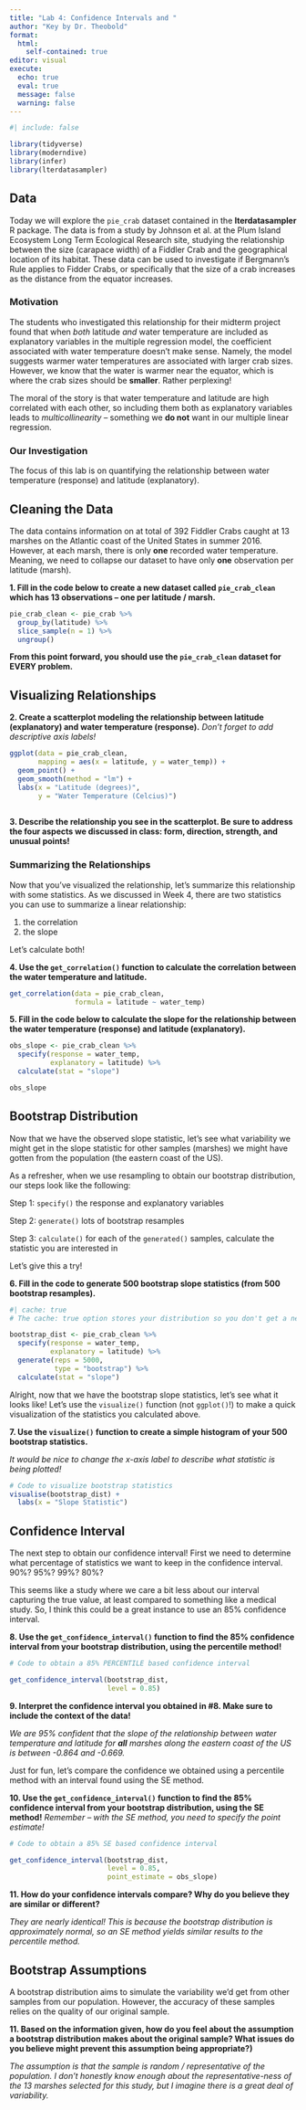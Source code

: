 ```yaml
---
title: "Lab 4: Confidence Intervals and "
author: "Key by Dr. Theobold"
format: 
  html:
    self-contained: true
editor: visual
execute: 
  echo: true
  eval: true
  message: false
  warning: false
---
```


```r
#| include: false

library(tidyverse)
library(moderndive)
library(infer)
library(lterdatasampler)
```

## Data 

Today we will explore the `pie_crab` dataset contained in the **lterdatasampler** R package. The data is from a study by Johnson et al. at the Plum Island Ecosystem Long Term Ecological Research site, studying the relationship between the size (carapace width) of a Fiddler Crab and the geographical location of its habitat. These data can be used to investigate if Bergmann's Rule applies to Fidder Crabs, or specifically that the size of a crab increases as the distance from the equator increases. 

### Motivation 

The students who investigated this relationship for their midterm project found that when *both* latitude *and* water temperature are included as explanatory variables in the multiple regression model, the coefficient associated with water temperature doesn't make sense. Namely, the model suggests warmer water temperatures are associated with larger crab sizes. However, we know that the water is warmer near the equator, which is where the crab sizes should be **smaller**. Rather perplexing! 

The moral of the story is that water temperature and latitude are high correlated with each other, so including them both as explanatory variables leads to *multicollinearity* -- something we **do not** want in our multiple linear regression. 

### Our Investigation

The focus of this lab is on quantifying the relationship between water temperature (response) and latitude (explanatory). 

## Cleaning the Data

The data contains information on at total of 392 Fiddler Crabs caught at 13 marshes on the Atlantic coast of the United States in summer 2016. However, at each marsh, there is only **one** recorded water temperature. Meaning, we need to collapse our dataset to have only **one** observation per latitude (marsh). 

__1. Fill in the code below to create a new dataset called `pie_crab_clean` which has 13 observations -- one per latitude / marsh.__

```r
pie_crab_clean <- pie_crab %>% 
  group_by(latitude) %>% 
  slice_sample(n = 1) %>% 
  ungroup()
```

**From this point forward, you should use the `pie_crab_clean` dataset for EVERY problem.**

## Visualizing Relationships

__2. Create a scatterplot modeling the relationship between latitude (explanatory) and water temperature (response).__ 
*Don't forget to add descriptive axis labels!*

```r
ggplot(data = pie_crab_clean, 
       mapping = aes(x = latitude, y = water_temp)) + 
  geom_point() +
  geom_smooth(method = "lm") +
  labs(x = "Latitude (degrees)", 
       y = "Water Temperature (Celcius)")
  
```

__3. Describe the relationship you see in the scatterplot. Be sure to address the four aspects we discussed in class: form, direction, strength, and unusual points!__




### Summarizing the Relationships

Now that you've visualized the relationship, let's summarize this relationship with some statistics. As we discussed in Week 4, there are two statistics you can use to summarize a linear relationship:

1. the correlation
2. the slope

Let's calculate both!

__4. Use the `get_correlation()` function to calculate the correlation between the water temperature and latitude.__

```r
get_correlation(data = pie_crab_clean, 
                formula = latitude ~ water_temp)
```

__5. Fill in the code below to calculate the slope for the relationship between the water temperature (response) and latitude (explanatory).__

```r
obs_slope <- pie_crab_clean %>% 
  specify(response = water_temp, 
          explanatory = latitude) %>% 
  calculate(stat = "slope")

obs_slope
```

## Bootstrap Distribution

Now that we have the observed slope statistic, let's see what variability we might get in the slope statistic for other samples (marshes) we might have gotten from the population (the eastern coast of the US). 

As a refresher, when we use resampling to obtain our bootstrap distribution, our
steps look like the following:

Step 1: `specify()` the response and explanatory variables

Step 2: `generate()` lots of bootstrap resamples

Step 3: `calculate()` for each of the `generated()` samples, calculate the
statistic you are interested in

Let's give this a try! 

__6. Fill in the code to generate 500 bootstrap slope statistics (from 500 bootstrap resamples).__

```r
#| cache: true
# The cache: true option stores your distribution so you don't get a new one every time you run the code! 

bootstrap_dist <- pie_crab_clean %>% 
  specify(response = water_temp, 
          explanatory = latitude) %>% 
  generate(reps = 5000, 
           type = "bootstrap") %>% 
  calculate(stat = "slope")
```


Alright, now that we have the bootstrap slope statistics, let's see what it looks
like! Let's use the `visualize()` function (not `ggplot()`!) to make a quick visualization of the statistics you calculated above. 

__7. Use the `visualize()` function to create a simple histogram of your 500 bootstrap statistics.__

*It would be nice to change the x-axis label to describe what statistic is being plotted!*

```r
# Code to visualize bootstrap statistics
visualise(bootstrap_dist) + 
  labs(x = "Slope Statistic")
```

## Confidence Interval 

The next step to obtain our confidence interval! First we need to determine what percentage of statistics we want to keep in the confidence interval. 90%? 95%? 99%? 80%?

This seems like a study where we care a bit less about our interval capturing
the true value, at least compared to something like a medical study.
So, I think this could be a great instance to use an 85% confidence interval. 

__8. Use the `get_confidence_interval()` function to find the 85% confidence interval from your bootstrap distribution, using the percentile method!__

```r
# Code to obtain a 85% PERCENTILE based confidence interval

get_confidence_interval(bootstrap_dist, 
                        level = 0.85)

```

__9. Interpret the confidence interval you obtained in #8. Make sure to include the context of the data!__

*We are 95% confident that the slope of the relationship between water temperature and latitude for __all__ marshes along the eastern coast of the US is between -0.864 and -0.669.*


Just for fun, let's compare the confidence we obtained using a percentile method with an interval found using the SE method. 

__10. Use the `get_confidence_interval()` function to find the 85% confidence interval from your bootstrap distribution, using the SE method!__
*Remember -- with the SE method, you need to specify the point estimate!* 

```r
# Code to obtain a 85% SE based confidence interval

get_confidence_interval(bootstrap_dist, 
                        level = 0.85, 
                        point_estimate = obs_slope)

```

__11. How do your confidence intervals compare? Why do you believe they are similar or different?__

*They are nearly identical! This is because the bootstrap distribution is approximately normal, so an SE method yields similar results to the percentile method.*

## Bootstrap Assumptions

A bootstrap distribution aims to simulate the variability we'd get from other 
samples from our population. However, the accuracy of these samples relies on
the quality of our original sample. 

__11. Based on the information given, how do you feel about the assumption a bootstrap distribution makes about the original sample? What issues do you believe might prevent this assumption being appropriate?)__

*The assumption is that the sample is random / representative of the population. I don't honestly know enough about the representative-ness of the 13 marshes selected for this study, but I imagine there is a great deal of variability.* 

